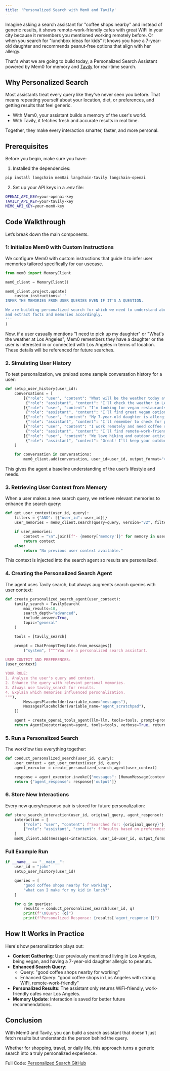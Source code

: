 ```yaml
---
title: 'Personalized Search with Mem0 and Tavily'
---
```


<Snippet file="security-compliance.mdx" />

Imagine asking a search assistant for "coffee shops nearby" and instead of generic results, it shows remote-work-friendly cafes with great WiFi in your city because it remembers you mentioned working remotely before. Or when you search for "lunchbox ideas for kids" it knows you have a 7-year-old daughter and recommends peanut-free options that align with her allergy.

That's what we are going to build today, a Personalized Search Assistant powered by Mem0 for memory and [Tavily](https://tavily.com) for real-time search.


## Why Personalized Search

Most assistants treat every query like they've never seen you before. That means repeating yourself about your location, diet, or preferences, and getting results that feel generic.

- With Mem0, your assistant builds a memory of the user's world.
- With Tavily, it fetches fresh and accurate results in real time.

Together, they make every interaction smarter, faster, and more personal.

## Prerequisites

Before you begin, make sure you have:

1. Installed the dependencies:
```bash
pip install langchain mem0ai langchain-tavily langchain-openai
```

2. Set up your API keys in a .env file:
```bash
OPENAI_API_KEY=your-openai-key
TAVILY_API_KEY=your-tavily-key
MEM0_API_KEY=your-mem0-key
```

## Code Walkthrough
Let’s break down the main components.

### 1: Initialize Mem0 with Custom Instructions

We configure Mem0 with custom instructions that guide it to infer user memories tailored specifically for our usecase.

```python
from mem0 import MemoryClient

mem0_client = MemoryClient()

mem0_client.project.update(
    custom_instructions='''
INFER THE MEMORIES FROM USER QUERIES EVEN IF IT'S A QUESTION.

We are building personalized search for which we need to understand about user's preferences and life
and extract facts and memories accordingly.
'''
)
```
Now, if a user casually mentions "I need to pick up my daughter" or "What's the weather at Los Angeles", Mem0 remembers they have a daughter or the user is interested in or connected with Los Angeles in terms of location. These details will be referenced for future searches.

### 2. Simulating User History
To test personalization, we preload some sample conversation history for a user:

```python
def setup_user_history(user_id):
    conversations = [
        [{"role": "user", "content": "What will be the weather today at Los Angeles? I need to pick up my daughter from office."},
         {"role": "assistant", "content": "I'll check the weather in LA for you."}],
        [{"role": "user", "content": "I'm looking for vegan restaurants in Santa Monica"},
         {"role": "assistant", "content": "I'll find great vegan options in Santa Monica."}],
        [{"role": "user", "content": "My 7-year-old daughter is allergic to peanuts"},
         {"role": "assistant", "content": "I'll remember to check for peanut-free options."}],
        [{"role": "user", "content": "I work remotely and need coffee shops with good wifi"},
         {"role": "assistant", "content": "I'll find remote-work-friendly coffee shops."}],
        [{"role": "user", "content": "We love hiking and outdoor activities on weekends"},
         {"role": "assistant", "content": "Great! I'll keep your outdoor activity preferences in mind."}],
    ]

    for conversation in conversations:
        mem0_client.add(conversation, user_id=user_id, output_format="v1.1")
```
This gives the agent a baseline understanding of the user’s lifestyle and needs.

### 3. Retrieving User Context from Memory
When a user makes a new search query, we retrieve relevant memories to enhance the search query:

```python
def get_user_context(user_id, query):
    filters = {"AND": [{"user_id": user_id}]}
    user_memories = mem0_client.search(query=query, version="v2", filters=filters)

    if user_memories:
        context = "\n".join([f"- {memory['memory']}" for memory in user_memories])
        return context
    else:
        return "No previous user context available."
```
This context is injected into the search agent so results are personalized.

### 4. Creating the Personalized Search Agent
The agent uses Tavily search, but always augments search queries with user context:

```python
def create_personalized_search_agent(user_context):
    tavily_search = TavilySearch(
        max_results=10,
        search_depth="advanced",
        include_answer=True,
        topic="general"
    )

    tools = [tavily_search]

    prompt = ChatPromptTemplate.from_messages([
        ("system", f"""You are a personalized search assistant.

USER CONTEXT AND PREFERENCES:
{user_context}

YOUR ROLE:
1. Analyze the user's query and context.
2. Enhance the query with relevant personal memories.
3. Always use tavily_search for results.
4. Explain which memories influenced personalization.
"""),
        MessagesPlaceholder(variable_name="messages"),
        MessagesPlaceholder(variable_name="agent_scratchpad"),
    ])

    agent = create_openai_tools_agent(llm=llm, tools=tools, prompt=prompt)
    return AgentExecutor(agent=agent, tools=tools, verbose=True, return_intermediate_steps=True)
```

### 5. Run a Personalized Search
The workflow ties everything together:

```python
def conduct_personalized_search(user_id, query):
    user_context = get_user_context(user_id, query)
    agent_executor = create_personalized_search_agent(user_context)

    response = agent_executor.invoke({"messages": [HumanMessage(content=query)]})
    return {"agent_response": response['output']}
```

### 6. Store New Interactions
Every new query/response pair is stored for future personalization:

```python
def store_search_interaction(user_id, original_query, agent_response):
    interaction = [
        {"role": "user", "content": f"Searched for: {original_query}"},
        {"role": "assistant", "content": f"Results based on preferences: {agent_response}"}
    ]
    mem0_client.add(messages=interaction, user_id=user_id, output_format="v1.1")
```

### Full Example Run

```python
if __name__ == "__main__":
    user_id = "john"
    setup_user_history(user_id)

    queries = [
        "good coffee shops nearby for working",
        "what can I make for my kid in lunch?"
    ]

    for q in queries:
        results = conduct_personalized_search(user_id, q)
        print(f"\nQuery: {q}")
        print(f"Personalized Response: {results['agent_response']}")
```

## How It Works in Practice

Here's how personalization plays out:

- **Context Gathering**: User previously mentioned living in Los Angeles, being vegan, and having a 7-year-old daughter allergic to peanuts.
- **Enhanced Search Query**:
  - Query: "good coffee shops nearby for working"
  - Enhanced Query: "good coffee shops in Los Angeles with strong WiFi, remote-work-friendly"
- **Personalized Results**: The assistant only returns WiFi-friendly, work-friendly cafes near Los Angeles.
- **Memory Update**: Interaction is saved for better future recommendations.

## Conclusion

With Mem0 and Tavily, you can build a search assistant that doesn't just fetch results but understands the person behind the query.

Whether for shopping, travel, or daily life, this approach turns a generic search into a truly personalized experience.

Full Code: [Personalized Search GitHub](https://github.com/mem0ai/mem0/blob/main/examples/misc/personalized_search.py)